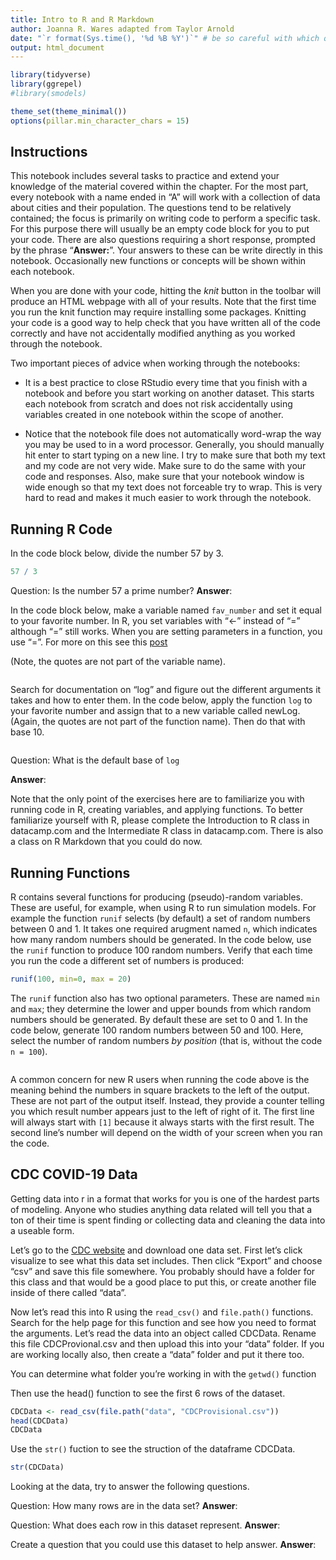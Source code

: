```yaml
---
title: Intro to R and R Markdown
author: Joanna R. Wares adapted from Taylor Arnold
date: "`r format(Sys.time(), '%d %B %Y')`" # be so careful with which quotes you are using
output: html_document
---
```


```r
library(tidyverse)
library(ggrepel)
#library(smodels)

theme_set(theme_minimal())
options(pillar.min_character_chars = 15)
```

## Instructions

This notebook includes several tasks to practice and extend your knowledge of
the material covered within the chapter. For the most part, every notebook with
a name ended in "A" will work with a collection of data about cities and their
population. The questions tend to be relatively contained; the focus is
primarily on writing code to perform a specific task. For this purpose there
will usually be an empty code block for you to put your code. There are also
questions requiring a short response, prompted by the phrase "**Answer:**".
Your answers to these can be write directly in this notebook. Occasionally
new functions or concepts will be shown within each notebook.

When you are done with your code, hitting the *knit* button in the toolbar will
produce an HTML webpage with all of your results. Note that the first time you
run the knit function may require installing some packages. Knitting your code
is a good way to help check that you have written all of the code correctly and
have not accidentally modified anything as you worked through the notebook.

Two important pieces of advice when working through the notebooks:

- It is a best practice to close RStudio every time that you finish with a
notebook and before you start working on another dataset. This starts each
notebook from scratch and does not risk accidentally using variables created in
one notebook within the scope of another.

- Notice that the notebook file does not automatically word-wrap the way you
may be used to in a word processor. Generally, you should manually hit enter to
start typing on a new line. I try to make sure that both my text and my code are
not very wide. Make sure to do the same with your code and responses. Also, make
sure that your notebook window is wide enough so that my text does not forceable
try to wrap. This is very hard to read and makes it much easier to work through
the notebook.

## Running R Code

In the code block below, divide the number 57 by 3.

```r
57 / 3
```

Question: Is the number 57 a prime number? **Answer**:

In the code block below, make a variable named `fav_number` and set it equal to
your favorite number. In R, you set variables with "<-" instead of "=" although "=" still works. When you are setting parameters in a function, you use "=". For more on this see this [post](vhttps://stackoverflow.com/questions/1741820/what-are-the-differences-between-and-assignment-operators-in-r)

(Note, the quotes are not part of the variable name).

```r

```

Search for documentation on "log" and figure out the different arguments it takes 
and how to enter them.
In the code below, apply the function `log` to your favorite number and assign that to a new 
variable called newLog. (Again, the
quotes are not part of the function name). Then do that with base 10.

```r

```

Question: What is the default base of `log`

**Answer**:


Note that the only point of the exercises here are to familiarize you with running
code in R, creating variables, and applying functions. To better familiarize yourself with R, please complete the Introduction to R class in datacamp.com and the Intermediate R class in datacamp.com. There is also a class on R Markdown that you could do now.

## Running Functions

R contains several functions for producing (pseudo)-random variables. These are
useful, for example, when using R to run simulation models. For example the
function `runif` selects (by default) a set of random numbers between 0 and 1.
It takes one required arugment named `n`, which indicates how many random numbers
should be generated. In the code below, use the `runif` function to produce 100
random numbers. Verify that each time you run the code a different set of
numbers is produced:

```r
runif(100, min=0, max = 20)
```

The `runif` function also has two optional parameters. These are named `min` and
`max`; they determine the lower and upper bounds from which random numbers should
be generated. By default these are set to 0 and 1. In the code below, generate 100
random numbers between 50 and 100. Here, select the number of random numbers
*by position* (that is, without the code `n = 100`).

```r

```

A common concern for new R users when running the code above is the meaning behind
the numbers in square brackets to the left of the output. These are not part of the
output itself. Instead, they provide a counter telling you which result number appears
just to the left of right of it. The first line will always start with `[1]` because
it always starts with the first result. The second line's number will depend on the
width of your screen when you ran the code.

## CDC COVID-19 Data

Getting data into r in a format that works for you is one of the hardest parts of modeling. Anyone who studies anything data related will tell you that a ton of their time is spent finding or collecting data and cleaning the data into a useable form.

Let's go to the [CDC website](https://data.cdc.gov/NCHS/Provisional-COVID-19-Death-Counts-by-Sex-Age-and-S/9bhg-hcku/data) and download one data set. First let's click visualize to see what this data set includes. Then click "Export" and choose "csv" and save this file somewhere. You probably should have a folder for this class and that would be a good place to put this, or create another file inside of there called "data".

Now let's read this into R using the `read_csv()` and `file.path()` functions. Search for the help page for this function and see how you need to format the arguments. Let's read the data into an object called CDCData. Rename this file CDCProvional.csv and then upload this into your "data" folder. If you are working locally also, then create a "data" folder and put it there too.

You can determine what folder you're working in with the `getwd()` function

Then use the head() function to see the first 6 rows of the dataset.
```r
CDCData <- read_csv(file.path("data", "CDCProvisional.csv"))
head(CDCData)
CDCData

```

Use the `str()` fuction to see the struction of the dataframe CDCData.

```r
str(CDCData)

```

Looking at the data, try to answer the following questions.

Question: How many rows are in the data set? **Answer**:

Question: What does each row in this dataset represent. **Answer**:

Create a question that you could use this dataset to help answer. **Answer**:



